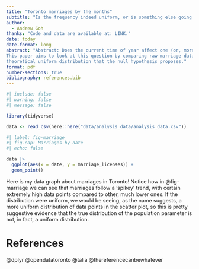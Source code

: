 ```yaml
---
title: "Toronto marriages by the months"
subtitle: "Is the frequency indeed uniform, or is something else going on?"
author: 
  - Andrew Goh
thanks: "Code and data are available at: LINK."
date: today
date-format: long
abstract: "Abstract: Does the current time of year affect one (or, more accurately, two)'s inclinations towards marriage? 
This paper aims to look at this question by comparing raw marriage data from Toronto to the
theoretical uniform distribution that the null hypothesis proposes."
format: pdf
number-sections: true
bibliography: references.bib
---
```


```r
#| include: false
#| warning: false
#| message: false

library(tidyverse)

data <- read_csv(here::here("data/analysis_data/analysis_data.csv"))

```

```r
#| label: fig-marriage
#| fig-cap: Marriages by date
#| echo: false

data |> 
  ggplot(aes(x = date, y = marriage_licenses)) +
  geom_point()

```
Here is my data graph about marriages in Toronto! Notice how in @fig-marriage we can see that marriages follow a 'spikey' trend, with certain extremely high data points compared to other, much lower ones. If the distribution were uniform, we would be seeing, as the name suggests, a more uniform distribution of data points in the scatter plot, so this is pretty suggestive evidence that the true distribution of the population parameter is not, in fact, a uniform distribution.
\newpage


# References

@dplyr
@opendatatoronto
@talia
@thereferencecanbewhatever

